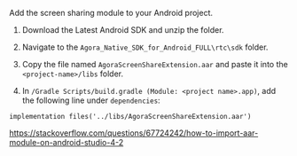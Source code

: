 <PlatformWrapper platform="android">

Add the screen sharing module to your Android project.

1. Download the <Link to="https://download.agora.io/sdk/release/Agora_Native_SDK_for_Android_v4.0.1_FULL.zip">Latest Android SDK</Link> and unzip the folder.

1. Navigate to the `Agora_Native_SDK_for_Android_FULL\rtc\sdk` folder.

1. Copy the file named `AgoraScreenShareExtension.aar` and paste it into the `<project-name>/libs` folder.

1. In `/Gradle Scripts/build.gradle (Module: <project name>.app)`, add the following line under `dependencies`:

``` text
implementation files('../libs/AgoraScreenShareExtension.aar')
```

https://stackoverflow.com/questions/67724242/how-to-import-aar-module-on-android-studio-4-2

</PlatformWrapper>
